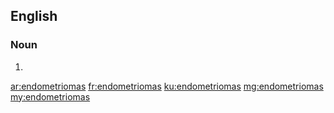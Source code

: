 ==English==

===Noun===
{{head|en|noun plural form}}

# {{plural of|endometrioma|lang=en}}

[[ar:endometriomas]]
[[fr:endometriomas]]
[[ku:endometriomas]]
[[mg:endometriomas]]
[[my:endometriomas]]